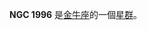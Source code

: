 {{NGCInfoBox|NGCID=NGC 1996|發現者=弗里德里希·威廉·赫歇爾|發現日期=1785年12月7日|其他編號=|曆元=J2000.0|赤經=5時38分10.2秒
|赤緯=25°49'4"|星座=金牛座|星體=星群|星等=|表面亮度=|藍等=}}

'''NGC 1996''' 是[[金牛座|金牛座]]的一個[[星群|星群]]。

{{NGCReference|1996}}

{{Catalogs|NGC=1996}}